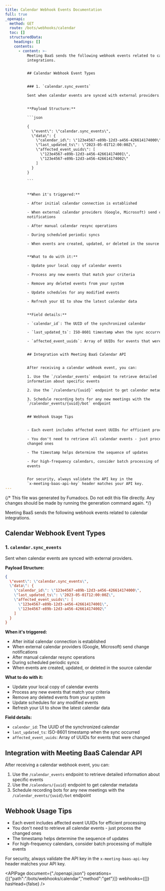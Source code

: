 ```yaml
---
title: Calendar Webhook Events Documentation
full: true
_openapi:
  method: GET
  route: /bots/webhooks/calendar
  toc: []
  structuredData:
    headings: []
    contents:
      - content: >-
          Meeting BaaS sends the following webhook events related to calendar
          integrations.


          ## Calendar Webhook Event Types


          ### 1. `calendar.sync_events`

          Sent when calendar events are synced with external providers.


          **Payload Structure:**

          ```json

          {
            \"event\": \"calendar.sync_events\",
            \"data\": {
              \"calendar_id\": \"123e4567-e89b-12d3-a456-426614174000\",
              \"last_updated_ts\": \"2023-05-01T12:00:00Z\",
              \"affected_event_uuids\": [
                \"123e4567-e89b-12d3-a456-426614174001\",
                \"123e4567-e89b-12d3-a456-426614174002\"
              ]
            }
          }

          ```


          **When it's triggered:**

          - After initial calendar connection is established

          - When external calendar providers (Google, Microsoft) send change
          notifications

          - After manual calendar resync operations

          - During scheduled periodic syncs

          - When events are created, updated, or deleted in the source calendar


          **What to do with it:**

          - Update your local copy of calendar events

          - Process any new events that match your criteria

          - Remove any deleted events from your system

          - Update schedules for any modified events

          - Refresh your UI to show the latest calendar data


          **Field details:**

          - `calendar_id`: The UUID of the synchronized calendar

          - `last_updated_ts`: ISO-8601 timestamp when the sync occurred

          - `affected_event_uuids`: Array of UUIDs for events that were changed


          ## Integration with Meeting BaaS Calendar API


          After receiving a calendar webhook event, you can:

          1. Use the `/calendar_events` endpoint to retrieve detailed
          information about specific events

          2. Use the `/calendars/{uuid}` endpoint to get calendar metadata

          3. Schedule recording bots for any new meetings with the
          `/calendar_events/{uuid}/bot` endpoint


          ## Webhook Usage Tips


          - Each event includes affected event UUIDs for efficient processing

          - You don't need to retrieve all calendar events - just process the
          changed ones

          - The timestamp helps determine the sequence of updates

          - For high-frequency calendars, consider batch processing of multiple
          events


          For security, always validate the API key in the
          `x-meeting-baas-api-key` header matches your API key.
---
```


{/* This file was generated by Fumadocs. Do not edit this file directly. Any changes should be made by running the generation command again. */}

Meeting BaaS sends the following webhook events related to calendar integrations.

## Calendar Webhook Event Types

### 1. `calendar.sync_events`
Sent when calendar events are synced with external providers.

**Payload Structure:**
```json
{
  \"event\": \"calendar.sync_events\",
  \"data\": {
    \"calendar_id\": \"123e4567-e89b-12d3-a456-426614174000\",
    \"last_updated_ts\": \"2023-05-01T12:00:00Z\",
    \"affected_event_uuids\": [
      \"123e4567-e89b-12d3-a456-426614174001\",
      \"123e4567-e89b-12d3-a456-426614174002\"
    ]
  }
}
```

**When it's triggered:**
- After initial calendar connection is established
- When external calendar providers (Google, Microsoft) send change notifications
- After manual calendar resync operations
- During scheduled periodic syncs
- When events are created, updated, or deleted in the source calendar

**What to do with it:**
- Update your local copy of calendar events
- Process any new events that match your criteria
- Remove any deleted events from your system
- Update schedules for any modified events
- Refresh your UI to show the latest calendar data

**Field details:**
- `calendar_id`: The UUID of the synchronized calendar
- `last_updated_ts`: ISO-8601 timestamp when the sync occurred
- `affected_event_uuids`: Array of UUIDs for events that were changed

## Integration with Meeting BaaS Calendar API

After receiving a calendar webhook event, you can:
1. Use the `/calendar_events` endpoint to retrieve detailed information about specific events
2. Use the `/calendars/{uuid}` endpoint to get calendar metadata
3. Schedule recording bots for any new meetings with the `/calendar_events/{uuid}/bot` endpoint

## Webhook Usage Tips

- Each event includes affected event UUIDs for efficient processing
- You don't need to retrieve all calendar events - just process the changed ones
- The timestamp helps determine the sequence of updates
- For high-frequency calendars, consider batch processing of multiple events

For security, always validate the API key in the `x-meeting-baas-api-key` header matches your API key.

<APIPage document={"./openapi.json"} operations={[{"path":"/bots/webhooks/calendar","method":"get"}]} webhooks={[]} hasHead={false} />